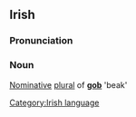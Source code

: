 ==Irish==
===Pronunciation===
{{IPA|[&#712;gob&#601;]}}

===Noun===
[[Nominative]] [[plural]] of '''[[gob#Irish|gob]]''' 'beak'

[[Category:Irish language]]